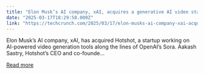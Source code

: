 ```yaml
---
title: "Elon Musk’s AI company, xAI, acquires a generative AI video startup"
date: "2025-03-17T18:29:58.000Z"
link: "https://techcrunch.com/2025/03/17/elon-musks-ai-company-xai-acquires-a-generative-ai-video-startup/"
---
```


Elon Musk&#8217;s AI company, xAI, has acquired Hotshot, a startup working on AI-powered video generation tools along the lines of OpenAI&#8217;s Sora. Aakash Sastry, Hotshot&#8217;s CEO and co-founde...

[Read more](https://techcrunch.com/2025/03/17/elon-musks-ai-company-xai-acquires-a-generative-ai-video-startup/)
